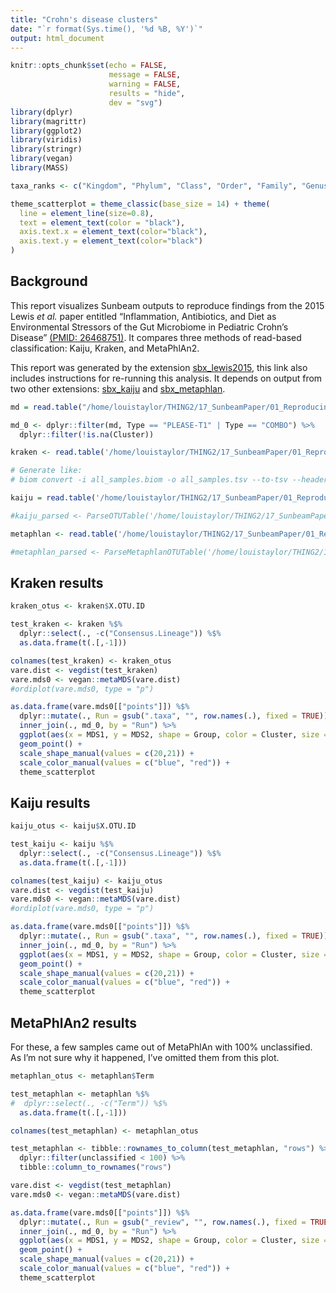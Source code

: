 ```yaml
---
title: "Crohn's disease clusters"
date: "`r format(Sys.time(), '%d %B, %Y')`"
output: html_document
---
```


```r
knitr::opts_chunk$set(echo = FALSE,
                      message = FALSE,
                      warning = FALSE,
                      results = "hide",
                      dev = "svg")
library(dplyr)
library(magrittr)
library(ggplot2)
library(viridis)
library(stringr)
library(vegan)
library(MASS)

taxa_ranks <- c("Kingdom", "Phylum", "Class", "Order", "Family", "Genus", "Species")

theme_scatterplot = theme_classic(base_size = 14) + theme(
  line = element_line(size=0.8),
  text = element_text(color = "black"),
  axis.text.x = element_text(color="black"),
  axis.text.y = element_text(color="black")
)
```

## Background

This report visualizes Sunbeam outputs to reproduce findings from the 2015 Lewis *et al.* paper entitled "Inflammation, Antibiotics, and Diet as Environmental Stressors of the Gut Microbiome in Pediatric Crohn's Disease" [(PMID: 26468751)](https://www.ncbi.nlm.nih.gov/pubmed/26468751). It compares three methods of read-based classification: Kaiju, Kraken, and MetaPhlAn2.

This report was generated by the extension [sbx_lewis2015](https://github.com/sunbeam-labs/sbx_lewis2015), this link also includes instructions for re-running this analysis. It depends on output from two other extensions: [sbx_kaiju](https://github.com/sunbeam-labs/sbx_kaiju) and [sbx_metaphlan](https://github.com/sunbeam-labs/sbx_metaphlan/).

```r
md = read.table("/home/louistaylor/THING2/17_SunbeamPaper/01_Reproducing/00_Reports/sbx_lewis2015/metadata/metadata_with_SRR.csv", sep = ",", header = TRUE)

md_0 <- dplyr::filter(md, Type == "PLEASE-T1" | Type == "COMBO") %>%
  dplyr::filter(!is.na(Cluster))

```


```r
kraken <- read.table('/home/louistaylor/THING2/17_SunbeamPaper/01_Reproducing/01_Lewis2015PLEASE/sunbeam_output/classify/kraken/all_samples.tsv', header = TRUE, skip = 1, sep = '\t', comment.char = '~')

# Generate like:
# biom convert -i all_samples.biom -o all_samples.tsv --to-tsv --header-key taxonomy --process-obs-metadata=taxonomy --output-metadata-id="Consensus Lineage"

kaiju = read.table('/home/louistaylor/THING2/17_SunbeamPaper/01_Reproducing/01_Lewis2015PLEASE/sunbeam_output/classify/kaiju/all_samples.tsv', header = TRUE, skip = 1, sep = '\t', comment.char = '~', quote = "~")

#kaiju_parsed <- ParseOTUTable('/home/louistaylor/THING2/17_SunbeamPaper/01_Reproducing/01_Lewis2015PLEASE/sunbeam_output/classify/kaiju/all_samples.tsv') 

metaphlan <- read.table('/home/louistaylor/THING2/17_SunbeamPaper/01_Reproducing/01_Lewis2015PLEASE/sunbeam_output/classify/metaphlan/taxonomic_assignments.tsv', header = TRUE, sep = '\t', comment.char = '~', quote = "~")

#metaphlan_parsed <- ParseMetaphlanOTUTable('/home/louistaylor/THING2/17_SunbeamPaper/01_Reproducing/01_Lewis2015PLEASE/sunbeam_output/classify/metaphlan/taxonomic_assignments.tsv')
```


## Kraken results
```r
kraken_otus <- kraken$X.OTU.ID

test_kraken <- kraken %$%
  dplyr::select(., -c("Consensus.Lineage")) %$%
  as.data.frame(t(.[,-1]))

colnames(test_kraken) <- kraken_otus
vare.dist <- vegdist(test_kraken)
vare.mds0 <- vegan::metaMDS(vare.dist)
#ordiplot(vare.mds0, type = "p")

as.data.frame(vare.mds0[["points"]]) %$% 
  dplyr::mutate(., Run = gsub(".taxa", "", row.names(.), fixed = TRUE)) %$%
  inner_join(., md_0, by = "Run") %>%
  ggplot(aes(x = MDS1, y = MDS2, shape = Group, color = Cluster, size = Human.Per))+
  geom_point() + 
  scale_shape_manual(values = c(20,21)) +
  scale_color_manual(values = c("blue", "red")) +
  theme_scatterplot

```

## Kaiju results
```r

kaiju_otus <- kaiju$X.OTU.ID

test_kaiju <- kaiju %$%
  dplyr::select(., -c("Consensus.Lineage")) %$%
  as.data.frame(t(.[,-1]))

colnames(test_kaiju) <- kaiju_otus
vare.dist <- vegdist(test_kaiju)
vare.mds0 <- vegan::metaMDS(vare.dist)
#ordiplot(vare.mds0, type = "p")

as.data.frame(vare.mds0[["points"]]) %$% 
  dplyr::mutate(., Run = gsub(".taxa", "", row.names(.), fixed = TRUE)) %$%
  inner_join(., md_0, by = "Run") %>%
  ggplot(aes(x = MDS1, y = MDS2, shape = Group, color = Cluster, size = Human.Per))+
  geom_point() + 
  scale_shape_manual(values = c(20,21)) +
  scale_color_manual(values = c("blue", "red")) +
  theme_scatterplot

```


## MetaPhlAn2 results

For these, a few samples came out of MetaPhlAn with 100% unclassified. As I'm not sure why it happened, I've omitted them from this plot.

```r

metaphlan_otus <- metaphlan$Term

test_metaphlan <- metaphlan %$%
#  dplyr::select(., -c("Term")) %$%
  as.data.frame(t(.[,-1]))

colnames(test_metaphlan) <- metaphlan_otus

test_metaphlan <- tibble::rownames_to_column(test_metaphlan, "rows") %>%
  dplyr::filter(unclassified < 100) %>%
  tibble::column_to_rownames("rows")

vare.dist <- vegdist(test_metaphlan)
vare.mds0 <- vegan::metaMDS(vare.dist)

as.data.frame(vare.mds0[["points"]]) %$% 
  dplyr::mutate(., Run = gsub("_review", "", row.names(.), fixed = TRUE)) %$%
  inner_join(., md_0, by = "Run") %>%
  ggplot(aes(x = MDS1, y = MDS2, shape = Group, color = Cluster, size = Human.Per))+
  geom_point() + 
  scale_shape_manual(values = c(20,21)) +
  scale_color_manual(values = c("blue", "red")) +
  theme_scatterplot

```

